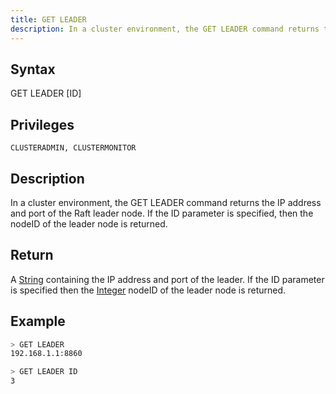 ```yaml
---
title: GET LEADER
description: In a cluster environment, the GET LEADER command returns the IP address and port of the Raft leader node
---
```


## Syntax

GET LEADER [ID]

## Privileges

```
CLUSTERADMIN, CLUSTERMONITOR
```

## Description

In a cluster environment, the GET LEADER command returns the IP address and port of the Raft leader node. If the ID parameter is specified, then the nodeID of the leader node is returned.

## Return

A [String](https://github.com/sqlitecloud/sdk/blob/master/PROTOCOL.md) containing the IP address and port of the leader.
If the ID parameter is specified then the [Integer](https://github.com/sqlitecloud/sdk/blob/master/PROTOCOL.md) nodeID of the leader node is returned.

## Example

```bash
> GET LEADER
192.168.1.1:8860

> GET LEADER ID
3
```

